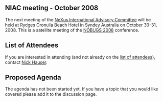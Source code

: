 == NIAC meeting - October 2008 ==

The next meeting of the [[NIAC|NeXus International Advisory Committee]] will be held at Rydges Cronulla Beach Hotel in Syndey Australia on October 30-31, 2008. This is a satellite meeting of the [http://www.nbi.ansto.gov.au/cgi-bin/nobugs2008/overview.ws3 NOBUGS 2008] conference.

==List of Attendees==

If you are interested in attending (and not already on the [[NIAC2008_attendees|list of attendees]]), contact [[User:Nick Hauser|Nick Hauser]].

==Proposed Agenda==

The agenda has not been started yet. If you have a topic that you would like covered please add it to the discussion page.